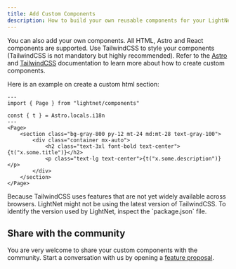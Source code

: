 ```yaml
---
title: Add Custom Components
description: How to build your own reusable components for your LightNet media site.
---
```




You can also add your own components. All HTML, Astro and React components are supported.
Use TailwindCSS to style your components (TailwindCSS is not mandatory but highly recommended). 
Refer to the [Astro](https://docs.astro.build) and [TailwindCSS](https://tailwindcss.com/) documentation to learn more about how to create custom components.

Here is an example on create a custom html section:



```astro
---
import { Page } from "lightnet/components"

const { t } = Astro.locals.i18n
---
<Page>
    <section class="bg-gray-800 py-12 mt-24 md:mt-28 text-gray-100">
        <div class="container mx-auto">
            <h2 class="text-3xl font-bold text-center">{t("x.some.title")}</h2>
            <p class="text-lg text-center">{t("x.some.description")}</p>
        </div>
    </section>
</Page>
```

<Aside>
Because TailwindCSS uses features that are not yet widely available across browsers. LightNet
might not be using the latest version of TailwindCSS. To identify the version used by LightNet,
inspect the `package.json` file.
</Aside>


## Share with the community

You are very welcome to share your custom components with the community. 
Start a conversation with us by opening a [feature proposal](https://github.com/LightNetDev/LightNet/issues/new?template=---02-feature-proposal.yml).


 